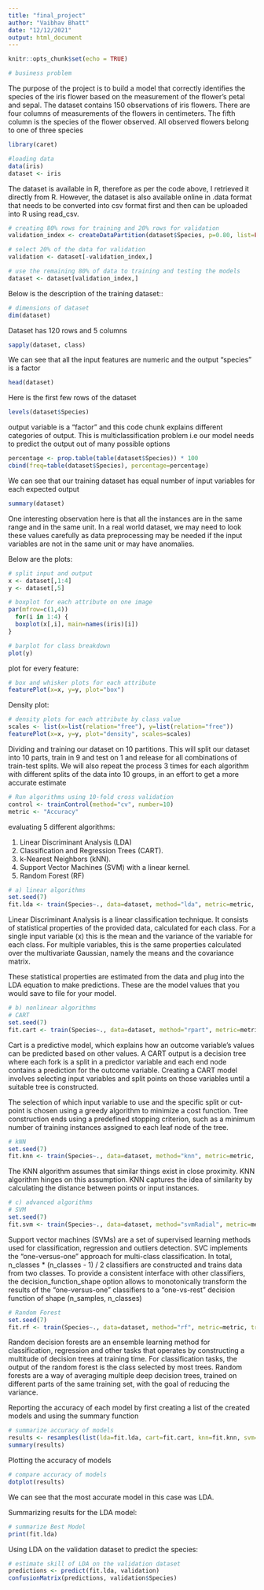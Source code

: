 ```yaml
---
title: "final_project"
author: "Vaibhav Bhatt"
date: "12/12/2021"
output: html_document
---
```


```r
knitr::opts_chunk$set(echo = TRUE)
```

```r
# business problem

```

The purpose of the project is to build a model that correctly identifies the species of the iris flower based on the measurement of the flower's petal and sepal. The dataset contains 150 observations of iris flowers. There are four columns of measurements of the flowers in centimeters. The fifth column is the species of the flower observed. All observed flowers belong to one of three species

```r
library(caret)
```

```r

#loading data
data(iris)
dataset <- iris
```
The dataset is available in R, therefore as per the code above, I retrieved it directly from R. However, the dataset is also available online in .data format that needs to be converted into csv format first and then can be uploaded into R using read_csv.

```r

# creating 80% rows for training and 20% rows for validation
validation_index <- createDataPartition(dataset$Species, p=0.80, list=FALSE)

# select 20% of the data for validation
validation <- dataset[-validation_index,]

# use the remaining 80% of data to training and testing the models
dataset <- dataset[validation_index,]
```

Below is the description of the training dataset::

```r
# dimensions of dataset
dim(dataset)
```

Dataset has 120 rows and 5 columns
```r
sapply(dataset, class)
```

We can see that all the input features are numeric and the output "species" is a factor
```r
head(dataset)
```
Here is the first few rows of the dataset

```r
levels(dataset$Species)
```
output variable is a "factor" and this code chunk explains different categories of output. This is multiclassification problem i.e our model needs to predict the output out of many possible options

```r
percentage <- prop.table(table(dataset$Species)) * 100
cbind(freq=table(dataset$Species), percentage=percentage)
```
We can see that our training dataset has equal number of input variables for each expected output

```r
summary(dataset)
```

One interesting observation here is that all the instances are in the same range and in the same unit. In a real world dataset, we may need to look these values carefully as data preprocessing may be needed if the input variables are not in the same unit or may have anomalies. 


Below are the plots:
```r

# split input and output
x <- dataset[,1:4]
y <- dataset[,5]

# boxplot for each attribute on one image
par(mfrow=c(1,4))
  for(i in 1:4) {
  boxplot(x[,i], main=names(iris)[i])
}

```
```r
# barplot for class breakdown
plot(y)
```

plot for every feature:
```r
# box and whisker plots for each attribute
featurePlot(x=x, y=y, plot="box")
```

Density plot:
```r
# density plots for each attribute by class value
scales <- list(x=list(relation="free"), y=list(relation="free"))
featurePlot(x=x, y=y, plot="density", scales=scales)
```

Dividing and training our dataset on 10 partitions. This will split our dataset into 10 parts, train in 9 and test on 1 and release for all combinations of train-test splits. We will also repeat the process 3 times for each algorithm with different splits of the data into 10 groups, in an effort to get a more accurate estimate
```r
# Run algorithms using 10-fold cross validation
control <- trainControl(method="cv", number=10)
metric <- "Accuracy"
```

evaluating 5 different algorithms:

1. Linear Discriminant Analysis (LDA)
2. Classification and Regression Trees (CART).
3. k-Nearest Neighbors (kNN).
4. Support Vector Machines (SVM) with a linear kernel.
5. Random Forest (RF)

```r
# a) linear algorithms
set.seed(7)
fit.lda <- train(Species~., data=dataset, method="lda", metric=metric, trControl=control)
```
Linear Discriminant Analysis is a linear classification technique. It consists of statistical properties of the provided data, calculated for each class. For a single input variable (x) this is the mean and the variance of the variable for each class. For multiple variables, this is the same properties calculated over the multivariate Gaussian, namely the means and the covariance matrix.

These statistical properties are estimated from the data and plug into the LDA equation to make predictions. These are the model values that you would save to file for your model.

```r
# b) nonlinear algorithms
# CART
set.seed(7)
fit.cart <- train(Species~., data=dataset, method="rpart", metric=metric, trControl=control)
```
Cart is a predictive model, which explains how an outcome variable's values can be predicted based on other values. A CART output is a decision tree where each fork is a split in a predictor variable and each end node contains a prediction for the outcome variable. Creating a CART model involves selecting input variables and split points on those variables until a suitable tree is constructed.

The selection of which input variable to use and the specific split or cut-point is chosen using a greedy algorithm to minimize a cost function. Tree construction ends using a predefined stopping criterion, such as a minimum number of training instances assigned to each leaf node of the tree.

```r
# kNN
set.seed(7)
fit.knn <- train(Species~., data=dataset, method="knn", metric=metric, trControl=control)
```

The KNN algorithm assumes that similar things exist in close proximity. KNN algorithm hinges on this assumption. KNN captures the idea of similarity by calculating the distance between points or input instances.
```r
# c) advanced algorithms
# SVM
set.seed(7)
fit.svm <- train(Species~., data=dataset, method="svmRadial", metric=metric, trControl=control)
```

Support vector machines (SVMs) are a set of supervised learning methods used for classification, regression and outliers detection. SVC implements the “one-versus-one” approach for multi-class classification. In total, n_classes * (n_classes - 1) / 2 classifiers are constructed and trains data from two classes. To provide a consistent interface with other classifiers, the decision_function_shape option allows to monotonically transform the results of the “one-versus-one” classifiers to a “one-vs-rest” decision function of shape (n_samples, n_classes)

```r
# Random Forest
set.seed(7)
fit.rf <- train(Species~., data=dataset, method="rf", metric=metric, trControl=control)

```

Random decision forests are an ensemble learning method for classification, regression and other tasks that operates by constructing a multitude of decision trees at training time. For classification tasks, the output of the random forest is the class selected by most trees. Random forests are a way of averaging multiple deep decision trees, trained on different parts of the same training set, with the goal of reducing the variance. 


Reporting the accuracy of each model by first creating a list of the created models and using the summary function
```r

# summarize accuracy of models
results <- resamples(list(lda=fit.lda, cart=fit.cart, knn=fit.knn, svm=fit.svm, rf=fit.rf))
summary(results)

```

Plotting the accuracy of models
```r
# compare accuracy of models
dotplot(results)
```
We can see that the most accurate model in this case was LDA.

Summarizing results for the LDA model:

```r
# summarize Best Model
print(fit.lda)
```

Using LDA on the validation dataset to predict the species:
```r
# estimate skill of LDA on the validation dataset
predictions <- predict(fit.lda, validation)
confusionMatrix(predictions, validation$Species)
```

